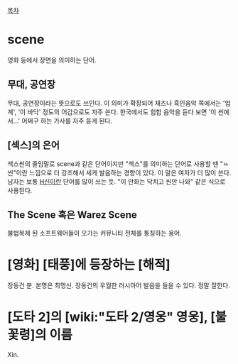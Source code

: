 [[목차]]

= scene =
영화 등에서 장면을 의미하는 단어.

== 무대, 공연장 == 
무대, 공연장이라는 뜻으로도 쓰인다. 이 의미가 확장되어 재즈나 흑인음악 쪽에서는 '업계', '이 바닥' 정도의 어감으로도 자주 쓴다. 한국에서도 힙합 음악을 듣다 보면 '이 씬에서...' 어쩌구 하는 가사를 자주 듣게 된다.

== [섹스]의 은어 ==
섹스씬의 줄임말로 scene과 같은 단어이지만 "섹스"를 의미하는 단어로 사용할 땐 "ㅆ씬"이란 느낌으로 더 강조해서 세게 발음하는 경향이 있다. 이 말은 여자가 더 많이 쓴다. 남자는 보통 [[H신]]이란 단어를 많이 쓰는 듯. "이 만화는 닥치고 씬만 나와" 같은 식으로 사용된다.

== The Scene 혹은 Warez Scene ==
불법복제 된 소프트웨어들이 오가는 커뮤니티 전체를 통칭하는 용어.

= [영화] [태풍]에 등장하는 [해적] =
장동건 분. 본명은 최명신. 장동건의 우월한 러시아어 발음을 들을 수 있다. 정말 잘한다.

= [도타 2]의 [wiki:"도타 2/영웅" 영웅], [불꽃령]의 이름 =
Xin.
